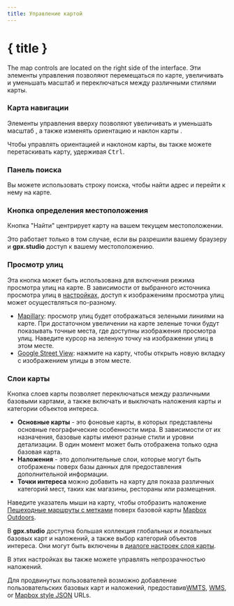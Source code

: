 ```yaml
---
title: Управление картой
---
```


<script>
</script>

# { title }

The map controls are located on the right side of the interface.
Эти элементы управления позволяют перемещаться по карте, увеличивать и уменьшать масштаб и переключаться между различными стилями карты.

### <Diff size="16" class="inline-block" style="margin-bottom: 2px" /> Карта навигации

Элементы управления вверху позволяют увеличивать <Plus size="16" class="inline-block" style="margin-bottom: 2px" /> и уменьшать масштаб <Minus size="16" class="inline-block" style="margin-bottom: 2px" />, а также изменять ориентацию и наклон карты <Compass size="16" class="inline-block" style="margin-bottom: 2px" />.

<DocsNote>

Чтобы управлять ориентацией и наклоном карты, вы также можете перетаскивать карту, удерживая <kbd>Ctrl</kbd>.

</DocsNote>

### <Search size="16" class="inline-block" style="margin-bottom: 2px" /> Панель поиска

Вы можете использовать строку поиска, чтобы найти адрес и перейти к нему на карте.

### <LocateFixed size="16" class="inline-block" style="margin-bottom: 2px" /> Кнопка определения местоположения

Кнопка "Найти" центрирует карту на вашем текущем местоположении.

<DocsNote>

Это работает только в том случае, если вы разрешили вашему браузеру и <b>gpx.studio</b> доступ к вашему местоположению.

</DocsNote>

### Просмотр улиц

Эта кнопка может быть использована для включения режима просмотра улиц на карте.
В зависимости от выбранного источника просмотра улиц в [настройках](./menu/settings), доступ к изображениям просмотра улиц может осуществляться по-разному.

- <a href="https://www.mapillary.com/" target="_blank">Mapillary</a>: просмотр улиц будет отображаться зелеными линиями на карте. При достаточном увеличении на карте зеленые точки будут показывать точные места, где доступны изображения просмотра улиц. Наведите курсор на зеленую точку на изображении улиц в этом месте.
- <a href="https://www.google.com/streetview/" target="_blank">Google Street View</a>: нажмите на карту, чтобы открыть новую вкладку с изображением улицы в этом месте.

### <Layers size="16" class="inline-block" style="margin-bottom: 2px" /> Слои карты

Кнопка слоев карты позволяет переключаться между различными базовыми картами, а также включать и выключать наложения карты и категории объектов интереса.

- **Основные карты** - это фоновые карты, в которых представлены основные географические особенности мира.
  В зависимости от их назначения, базовые карты имеют разные стили и уровни детализации.
  В один момент может быть отображена только одна базовая карта.
- **Наложения** - это дополнительные слои, которые могут быть отображены поверх базы данных для предоставления дополнительной информации.
- **Точки интереса** можно добавить на карту для показа различных категорий мест, таких как магазины, рестораны или размещения.

<div class="flex flex-col items-center">
    <DocsLayers />
    <span class="text-sm text-center mt-2">
        Наведите указатель мыши на карту, чтобы отобразить наложение <a href="https://hiking.waymarkedtrails.org" target="_blank">Пешеходные маршруты с метками</a> поверх базовой карты <a href="https://www.mapbox.com/maps/outdoors" target="_blank">Mapbox Outdoors</a>.
    </span>
</div>

В **gpx.studio** доступна большая коллекция глобальных и локальных базовых карт и наложений, а также выбор категорий объектов интереса.
Они могут быть включены в [диалоге настроек слоя карты](./menu/settings).

В этих настройках вы также можете управлять непрозрачностью наложений.

Для продвинутых пользователей возможно добавление пользовательских базовых карт и наложений, предоставив<a href="https://en.wikipedia.org/wiki/Web_Map_Tile_Service" target="_blank">WMTS</a>, <a href="https://en.wikipedia.org/wiki/Web_Map_Service" target="_blank">WMS</a>, or <a href="https://docs.mapbox.com/help/glossary/style/" target="_blank">Mapbox style JSON</a> URLs.

